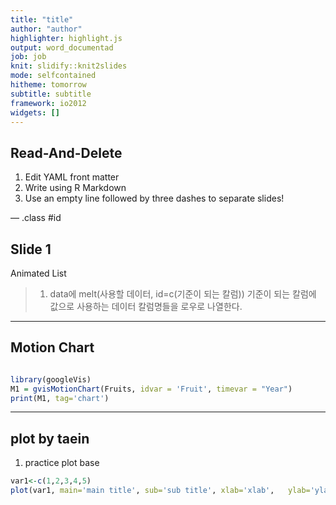 ---
title: "title"
author: "author"
highlighter: highlight.js
output: word_documentad
job: job
knit: slidify::knit2slides
mode: selfcontained
hitheme: tomorrow
subtitle: subtitle
framework: io2012
widgets: []
---

## Read-And-Delete

1. Edit YAML front matter
2. Write using R Markdown
3. Use an empty line followed by three dashes to separate slides!

--- .class #id 

## Slide 1

Animated List

> 1. data에 melt(사용할 데이터, id=c(기준이 되는 칼럼))
> 기준이 되는 칼럼에 값으로 사용하는 데이터 칼럼명들을 로우로 나열한다.




---

## Motion Chart
```{r}

```

```{r echo=F, results='asis', message=F}
library(googleVis)
M1 = gvisMotionChart(Fruits, idvar = 'Fruit', timevar = "Year")
print(M1, tag='chart')
```
---

## plot by taein

1. practice plot base

```{r echo=F, results='asis', message=F}
var1<-c(1,2,3,4,5)
plot(var1, main='main title', sub='sub title', xlab='xlab',   ylab='ylab', tmag=2, type='o')
```




